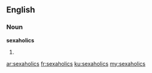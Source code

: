 ==English==

===Noun===
'''sexaholics'''

# {{plural of|[[sexaholic]]}}

[[ar:sexaholics]]
[[fr:sexaholics]]
[[ku:sexaholics]]
[[my:sexaholics]]
